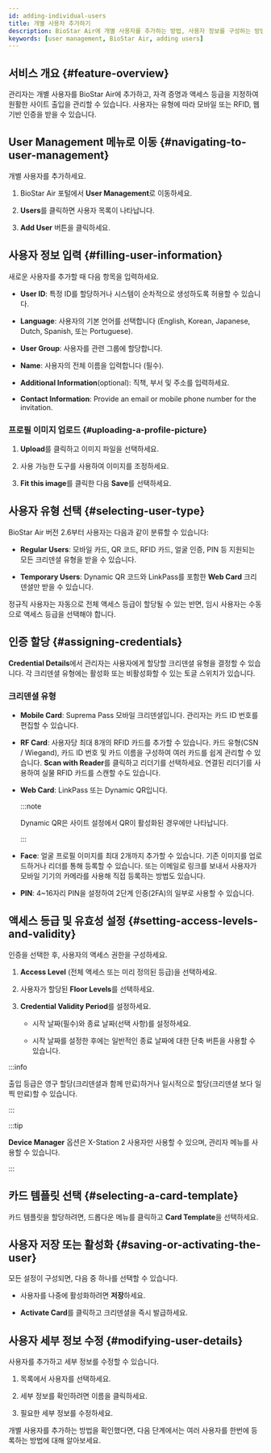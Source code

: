 ```yaml
---
id: adding-individual-users
title: 개별 사용자 추가하기
description: BioStar Air에 개별 사용자를 추가하는 방법, 사용자 정보를 구성하는 방법, 자격 증명과 액세스 등급을 지정하는 방법, 일반 및 임시 사용자 유형을 관리하는 방법을 안내합니다.
keywords: [user management, BioStar Air, adding users]
---
```



## 서비스 개요 {#feature-overview}

관리자는 개별 사용자를 BioStar Air에 추가하고, 자격 증명과 액세스 등급을 지정하여 원활한 사이트 출입을 관리할 수 있습니다. 사용자는 유형에 따라 모바일 또는 RFID, 웹 기반 인증을 받을 수 있습니다.

<CustomerNote />

## User Management 메뉴로 이동 {#navigating-to-user-management}

개별 사용자를 추가하세요.

1. BioStar Air 포털에서 **User Management**로 이동하세요.

1. **Users**를 클릭하면 사용자 목록이 나타납니다.

1. **Add User** 버튼을 클릭하세요.

<YouTube videoId="FTgpsYPlP8k" />


## 사용자 정보 입력 {#filling-user-information}

새로운 사용자를 추가할 때 다음 항목을 입력하세요.

* **User ID**: 특정 ID를 할당하거나 시스템이 순차적으로 생성하도록 허용할 수 있습니다.

* **Language**: 사용자의 기본 언어를 선택합니다 (English, Korean, Japanese, Dutch, Spanish, 또는 Portuguese).

* **User Group**: 사용자를 관련 그룹에 할당합니다.

* **Name**: 사용자의 전체 이름을 입력합니다 (필수).

* **Additional Information**(optional): 직책, 부서 및 주소를 입력하세요.

* **Contact Information**: Provide an email or mobile phone number for the invitation.

### 프로필 이미지 업로드 {#uploading-a-profile-picture}

1. **Upload**를 클릭하고 이미지 파일을 선택하세요.

1. 사용 가능한 도구를 사용하여 이미지를 조정하세요.

1. **Fit this image**를 클릭한 다음 **Save**를 선택하세요.


## 사용자 유형 선택 {#selecting-user-type}

BioStar Air 버전 2.6부터 사용자는 다음과 같이 분류할 수 있습니다:

* **Regular Users**: 모바일 카드, QR 코드, RFID 카드, 얼굴 인증, PIN 등 지원되는 모든 크리덴셜 유형을 받을 수 있습니다.

* **Temporary Users**: Dynamic QR 코드와 LinkPass를 포함한 **Web Card** 크리덴셜만 받을 수 있습니다.

정규직 사용자는 자동으로 전체 액세스 등급이 할당될 수 있는 반면, 임시 사용자는 수동으로 액세스 등급을 선택해야 합니다.


## 인증 할당 {#assigning-credentials}

**Credential Details**에서 관리자는 사용자에게 할당할 크리덴셜 유형을 결정할 수 있습니다. 각 크리덴셜 유형에는 활성화 또는 비활성화할 수 있는 토글 스위치가 있습니다.

### 크리덴셜 유형

* **Mobile Card**: Suprema Pass 모바일 크리덴셜입니다. 관리자는 카드 ID 번호를 편집할 수 있습니다.

* **RF Card**: 사용자당 최대 8개의 RFID 카드를 추가할 수 있습니다. 카드 유형(CSN / Wiegand), 카드 ID 번호 및 카드 이름을 구성하여 여러 카드를 쉽게 관리할 수 있습니다. **Scan with Reader**를 클릭하고 리더기를 선택하세요. 연결된 리더기를 사용하여 실물 RFID 카드를 스캔할 수도 있습니다.

* **Web Card**: LinkPass 또는 Dynamic QR입니다. 

  :::note

  Dynamic QR은 사이트 설정에서 QR이 활성화된 경우에만 나타납니다.

  :::

* **Face**: 얼굴 프로필 이미지를 최대 2개까지 추가할 수 있습니다. 기존 이미지를 업로드하거나 리더를 통해 등록할 수 있습니다. 또는 이메일로 링크를 보내서 사용자가 모바일 기기의 카메라를 사용해 직접 등록하는 방법도 있습니다.

* **PIN**: 4\~16자리 PIN을 설정하여 2단계 인증(2FA)의 일부로 사용할 수 있습니다.


## 액세스 등급 및 유효성 설정 {#setting-access-levels-and-validity}

인증을 선택한 후, 사용자의 액세스 권한을 구성하세요.

1. **Access Level** (전체 액세스 또는 미리 정의된 등급)을 선택하세요.

1. 사용자가 할당된 **Floor Levels**를 선택하세요.

1. **Credential Validity Period**를 설정하세요.

   * 시작 날짜(필수)와 종료 날짜(선택 사항)를 설정하세요.

   * 시작 날짜를 설정한 후에는 일반적인 종료 날짜에 대한 단축 버튼을 사용할 수 있습니다. 

:::info

출입 등급은 영구 할당(크리덴셜과 함께 만료)하거나 일시적으로 할당(크리덴셜 보다 일찍 만료)할 수 있습니다.

:::

:::tip

**Device Manager** 옵션은 X-Station 2 사용자만 사용할 수 있으며, 관리자 메뉴를 사용할 수 있습니다.

:::


## 카드 템플릿 선택 {#selecting-a-card-template}

카드 템플릿을 할당하려면, 드롭다운 메뉴를 클릭하고 **Card Template**을 선택하세요.


## 사용자 저장 또는 활성화 {#saving-or-activating-the-user}

모든 설정이 구성되면, 다음 중 하나를 선택할 수 있습니다.

* 사용자를 나중에 활성화하려면 **저장**하세요.

* **Activate Card**를 클릭하고 크리덴셜을 즉시 발급하세요.


## 사용자 세부 정보 수정 {#modifying-user-details}

사용자를 추가하고 세부 정보를 수정할 수 있습니다.

1. 목록에서 사용자를 선택하세요.

1. 세부 정보를 확인하려면 이름을 클릭하세요.

1. 필요한 세부 정보를 수정하세요.


<NextStep>
<NextItem to='adding-users-in-bulk'>

개별 사용자를 추가하는 방법을 확인했다면, 다음 단계에서는 여러 사용자를 한번에 등록하는 방법에 대해 알아보세요.

</NextItem>
</NextStep>

